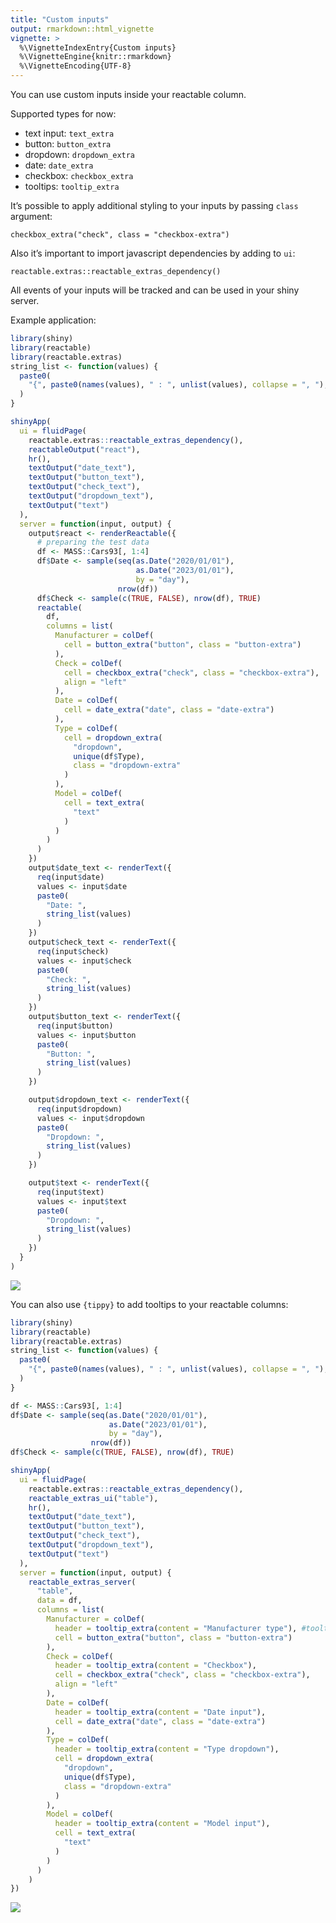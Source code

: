 ```yaml
---
title: "Custom inputs"
output: rmarkdown::html_vignette
vignette: >
  %\VignetteIndexEntry{Custom inputs}
  %\VignetteEngine{knitr::rmarkdown}
  %\VignetteEncoding{UTF-8}
---
```


You can use custom inputs inside your reactable column.

Supported types for now:

- text input: `text_extra`
- button: `button_extra`
- dropdown: `dropdown_extra`
- date: `date_extra`
- checkbox: `checkbox_extra`
- tooltips: `tooltip_extra`

It's possible to apply additional styling to your inputs by passing `class` argument:

`checkbox_extra("check", class = "checkbox-extra")`

Also it's important to import javascript dependencies by adding to `ui`:

`reactable.extras::reactable_extras_dependency()`

All events of your inputs will be tracked and can be used in your shiny server.

Example application:

```r
library(shiny)
library(reactable)
library(reactable.extras)
string_list <- function(values) {
  paste0(
    "{", paste0(names(values), " : ", unlist(values), collapse = ", "), "}"
  )
}

shinyApp(
  ui = fluidPage(
    reactable.extras::reactable_extras_dependency(),
    reactableOutput("react"),
    hr(),
    textOutput("date_text"),
    textOutput("button_text"),
    textOutput("check_text"),
    textOutput("dropdown_text"),
    textOutput("text")
  ),
  server = function(input, output) {
    output$react <- renderReactable({
      # preparing the test data
      df <- MASS::Cars93[, 1:4]
      df$Date <- sample(seq(as.Date("2020/01/01"),
                            as.Date("2023/01/01"),
                            by = "day"),
                        nrow(df))
      df$Check <- sample(c(TRUE, FALSE), nrow(df), TRUE)
      reactable(
        df,
        columns = list(
          Manufacturer = colDef(
            cell = button_extra("button", class = "button-extra")
          ),
          Check = colDef(
            cell = checkbox_extra("check", class = "checkbox-extra"),
            align = "left"
          ),
          Date = colDef(
            cell = date_extra("date", class = "date-extra")
          ),
          Type = colDef(
            cell = dropdown_extra(
              "dropdown",
              unique(df$Type),
              class = "dropdown-extra"
            )
          ),
          Model = colDef(
            cell = text_extra(
              "text"
            )
          )
        )
      )
    })
    output$date_text <- renderText({
      req(input$date)
      values <- input$date
      paste0(
        "Date: ",
        string_list(values)
      )
    })
    output$check_text <- renderText({
      req(input$check)
      values <- input$check
      paste0(
        "Check: ",
        string_list(values)
      )
    })
    output$button_text <- renderText({
      req(input$button)
      values <- input$button
      paste0(
        "Button: ",
        string_list(values)
      )
    })

    output$dropdown_text <- renderText({
      req(input$dropdown)
      values <- input$dropdown
      paste0(
        "Dropdown: ",
        string_list(values)
      )
    })

    output$text <- renderText({
      req(input$text)
      values <- input$text
      paste0(
        "Dropdown: ",
        string_list(values)
      )
    })
  }
)

```

![](images/custom-inputs.gif)


You can also use `{tippy}` to add tooltips to your reactable columns:

```R
library(shiny)
library(reactable)
library(reactable.extras)
string_list <- function(values) {
  paste0(
    "{", paste0(names(values), " : ", unlist(values), collapse = ", "), "}"
  )
}

df <- MASS::Cars93[, 1:4]
df$Date <- sample(seq(as.Date("2020/01/01"),
                      as.Date("2023/01/01"),
                      by = "day"),
                  nrow(df))
df$Check <- sample(c(TRUE, FALSE), nrow(df), TRUE)

shinyApp(
  ui = fluidPage(
    reactable.extras::reactable_extras_dependency(),
    reactable_extras_ui("table"),
    hr(),
    textOutput("date_text"),
    textOutput("button_text"),
    textOutput("check_text"),
    textOutput("dropdown_text"),
    textOutput("text")
  ),
  server = function(input, output) {
    reactable_extras_server(
      "table",
      data = df,
      columns = list(
        Manufacturer = colDef(
          header = tooltip_extra(content = "Manufacturer type"), #tooltip
          cell = button_extra("button", class = "button-extra")
        ),
        Check = colDef(
          header = tooltip_extra(content = "Checkbox"),
          cell = checkbox_extra("check", class = "checkbox-extra"),
          align = "left"
        ),
        Date = colDef(
          header = tooltip_extra(content = "Date input"),
          cell = date_extra("date", class = "date-extra")
        ),
        Type = colDef(
          header = tooltip_extra(content = "Type dropdown"),
          cell = dropdown_extra(
            "dropdown",
            unique(df$Type),
            class = "dropdown-extra"
          )
        ),
        Model = colDef(
          header = tooltip_extra(content = "Model input"),
          cell = text_extra(
            "text"
          )
        )
      )
    )
})

```

![](images/tooltips.gif)

